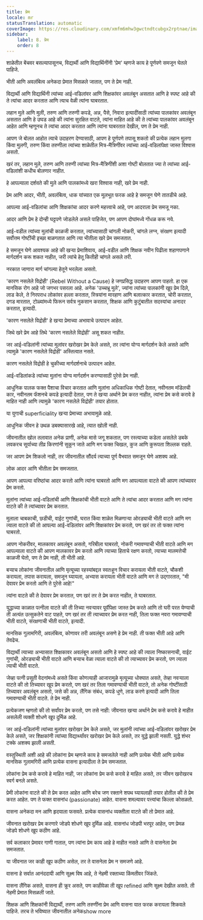 ```yaml
---
title: प्रेम
locale: mr
statusTranslation: automatic
coverImage: https://res.cloudinary.com/xmfm6mhw3gwctndtcubgx2rptnae/image/upload/v1740337243/small_cover_educacion_fundamental_a051170f1c.webp
sidebar:
    label: 8. प्रेम
    order: 8
---
```

शाळेतील बेंचवर बसल्यापासूनच, विद्यार्थी आणि विद्यार्थिनींनी 'प्रेम' म्हणजे काय हे पूर्णपणे समजून घेतले पाहिजे.

 भीती आणि अवलंबित्व अनेकदा प्रेमात मिसळले जातात, पण ते प्रेम नाही.

 विद्यार्थी आणि विद्यार्थिनी त्यांच्या आई-वडिलांवर आणि शिक्षकांवर अवलंबून असतात आणि हे स्पष्ट आहे की ते त्यांचा आदर करतात आणि त्याच वेळी त्यांना घाबरतात.

 लहान मुले आणि मुली, तरुण आणि तरुणी कपडे, अन्न, पैसे, निवारा इत्यादींसाठी त्यांच्या पालकांवर अवलंबून असतात आणि हे उघड आहे की त्यांना सुरक्षित वाटते, त्यांना माहित आहे की ते त्यांच्या पालकांवर अवलंबून आहेत आणि म्हणूनच ते त्यांचा आदर करतात आणि त्यांना घाबरतात देखील, पण ते प्रेम नाही.

 आपण जे बोलत आहोत त्याचे उदाहरण देण्यासाठी, आपण हे पूर्णपणे तपासू शकतो की प्रत्येक लहान मुलगा किंवा मुलगी, तरुण किंवा तरुणीला त्यांच्या शाळेतील मित्र-मैत्रिणींवर त्यांच्या आई-वडिलांपेक्षा जास्त विश्वास असतो.

 खरं तर, लहान मुले, तरुण आणि तरुणी त्यांच्या मित्र-मैत्रिणींशी अशा गोष्टी बोलतात ज्या ते त्यांच्या आई-वडिलांशी कधीच बोलणार नाहीत.

 हे आपल्याला दर्शवते की मुले आणि पालकांमध्ये खरा विश्वास नाही, खरे प्रेम नाही.

 प्रेम आणि आदर, भीती, अवलंबित्व, धाक यांच्यात एक मूलभूत फरक आहे हे समजून घेणे तातडीचे आहे.

 आपल्या आई-वडिलांचा आणि शिक्षकांचा आदर करणे महत्त्वाचे आहे, पण आदराला प्रेम समजू नका.

 आदर आणि प्रेम हे दोन्ही घट्टपणे जोडलेले असले पाहिजेत, पण आपण दोघांमध्ये गोंधळ करू नये.

 आई-वडील त्यांच्या मुलांची काळजी करतात, त्यांच्यासाठी चांगली नोकरी, चांगले लग्न, संरक्षण इत्यादी सर्वोत्तम गोष्टींची इच्छा बाळगतात आणि त्या भीतीला खरे प्रेम समजतात.

 हे समजून घेणे आवश्यक आहे की खऱ्या प्रेमाशिवाय, आई-वडील आणि शिक्षक नवीन पिढीला शहाणपणाने मार्गदर्शन करू शकत नाहीत, जरी त्यांचे हेतू कितीही चांगले असले तरी.

 नरकात जाणारा मार्ग चांगल्या हेतूने भरलेला असतो.

 'कारण नसलेले विद्रोही' (Rebel Without a Cause) हे जगप्रसिद्ध उदाहरण आपण पाहतो. हा एक मानसिक रोग आहे जो जगभर पसरला आहे. अनेक 'उच्चभ्रू मुले', ज्यांना त्यांच्या पालकांनी खूप प्रेम दिले, लाड केले, ते निरपराध लोकांवर हल्ला करतात, स्त्रियांना मारहाण आणि बलात्कार करतात, चोरी करतात, दगड मारतात, टोळ्यांमध्ये फिरून सर्वत्र नुकसान करतात, शिक्षक आणि कुटुंबातील सदस्यांचा अनादर करतात, इत्यादी.

 'कारण नसलेले विद्रोही' हे खऱ्या प्रेमाच्या अभावाचे उत्पादन आहेत.

 जिथे खरे प्रेम आहे तिथे 'कारण नसलेले विद्रोही' असू शकत नाहीत.

 जर आई-वडिलांनी त्यांच्या मुलांवर खरोखर प्रेम केले असते, तर त्यांना योग्य मार्गदर्शन केले असते आणि त्यामुळे 'कारण नसलेले विद्रोही' अस्तित्वात नसते.

 कारण नसलेले विद्रोही हे चुकीच्या मार्गदर्शनाचे उत्पादन आहेत.

 आई-वडिलांकडे त्यांच्या मुलांना योग्य मार्गदर्शन करण्यासाठी पुरेसे प्रेम नाही.

 आधुनिक पालक फक्त पैशाचा विचार करतात आणि मुलांना अधिकाधिक गोष्टी देतात, नवीनतम मॉडेलची कार, नवीनतम फॅशनचे कपडे इत्यादी देतात, पण ते खऱ्या अर्थाने प्रेम करत नाहीत, त्यांना प्रेम कसे करावे हे माहित नाही आणि त्यामुळे 'कारण नसलेले विद्रोही' तयार होतात.

 या युगाची superficiality खऱ्या प्रेमाच्या अभावामुळे आहे.

 आधुनिक जीवन हे उथळ डबक्यासारखे आहे, त्यात खोली नाही.

 जीवनातील खोल तलावात अनेक प्राणी, अनेक मासे जगू शकतात, पण रस्त्याच्या कडेला असलेले डबके लवकरच सूर्याच्या तीव्र किरणांनी सुकून जाते आणि मग फक्त चिखल, कुज आणि कुरूपता शिल्लक राहते.

 जर आपण प्रेम शिकलो नाही, तर जीवनातील सौंदर्य त्याच्या पूर्ण वैभवात समजून घेणे अशक्य आहे.

 लोक आदर आणि भीतीला प्रेम समजतात.

 आपण आपल्या वरिष्ठांचा आदर करतो आणि त्यांना घाबरतो आणि मग आपल्याला वाटते की आपण त्यांच्यावर प्रेम करतो.

 मुलांना त्यांच्या आई-वडिलांची आणि शिक्षकांची भीती वाटते आणि ते त्यांचा आदर करतात आणि मग त्यांना वाटते की ते त्यांच्यावर प्रेम करतात.

 मुलाला चाबकाची, छडीची, वाईट गुणांची, घरात किंवा शाळेत मिळणाऱ्या ओरड्याची भीती वाटते आणि मग त्याला वाटते की तो आपल्या आई-वडिलांवर आणि शिक्षकांवर प्रेम करतो, पण खरं तर तो फक्त त्यांना घाबरतो.

 आपण नोकरीवर, मालकावर अवलंबून असतो, गरिबीला घाबरतो, नोकरी गमावण्याची भीती वाटते आणि मग आपल्याला वाटते की आपण मालकावर प्रेम करतो आणि त्याच्या हिताचे रक्षण करतो, त्याच्या मालमत्तेची काळजी घेतो, पण ते प्रेम नाही, ती भीती आहे.

 बऱ्याच लोकांना जीवनातील आणि मृत्यूच्या रहस्यांबद्दल स्वतःहून विचार करायला भीती वाटते, चौकशी करायला, तपास करायला, समजून घ्यायला, अभ्यास करायला भीती वाटते आणि मग ते उद्गारतात, "मी देवावर प्रेम करतो आणि ते पुरेसे आहे!"

 त्यांना वाटते की ते देवावर प्रेम करतात, पण खरं तर ते प्रेम करत नाहीत, ते घाबरतात.

 युद्धाच्या काळात पत्नीला वाटते की ती तिच्या नवऱ्यावर पूर्वीपेक्षा जास्त प्रेम करते आणि तो घरी परत येण्याची ती अत्यंत उत्सुकतेने वाट पाहते, पण खरं तर ती त्याच्यावर प्रेम करत नाही, तिला फक्त नवरा गमावण्याची भीती वाटते, संरक्षणाची भीती वाटते, इत्यादी.

 मानसिक गुलामगिरी, अवलंबित्व, कोणावर तरी अवलंबून असणे हे प्रेम नाही. ती फक्त भीती आहे आणि तेवढेच.

 विद्यार्थी त्याच्या अभ्यासात शिक्षकावर अवलंबून असतो आणि हे स्पष्ट आहे की त्याला निष्कासनाची, वाईट गुणांची, ओरड्याची भीती वाटते आणि बऱ्याच वेळा त्याला वाटते की तो त्याच्यावर प्रेम करतो, पण त्याला त्याची भीती वाटते.

 जेव्हा पत्नी प्रसूती वेदनांमध्ये असते किंवा कोणत्याही आजारामुळे मृत्यूच्या धोक्यात असते, तेव्हा नवऱ्याला वाटते की तो तिच्यावर खूप प्रेम करतो, पण खरं तर तिला गमावण्याची भीती वाटते, तो अनेक गोष्टींसाठी तिच्यावर अवलंबून असतो, जसे की अन्न, लैंगिक संबंध, कपडे धुणे, लाड करणे इत्यादी आणि तिला गमावण्याची भीती वाटते. ते प्रेम नाही.

 प्रत्येकजण म्हणतो की तो सर्वांवर प्रेम करतो, पण तसे नाही: जीवनात खऱ्या अर्थाने प्रेम कसे करावे हे माहीत असलेली व्यक्ती शोधणे खूप दुर्मिळ आहे.

 जर आई-वडिलांनी त्यांच्या मुलांवर खरोखर प्रेम केले असते, जर मुलांनी त्यांच्या आई-वडिलांवर खरोखर प्रेम केले असते, जर शिक्षकांनी त्यांच्या विद्यार्थ्यांवर खरोखर प्रेम केले असते, तर युद्धे झाली नसती. युद्धे शंभर टक्के अशक्य झाली असती.

 वस्तुस्थिती अशी आहे की लोकांना प्रेम म्हणजे काय हे समजलेले नाही आणि प्रत्येक भीती आणि प्रत्येक मानसिक गुलामगिरी आणि प्रत्येक वासना इत्यादीला ते प्रेम समजतात.

 लोकांना प्रेम कसे करावे हे माहित नाही, जर लोकांना प्रेम कसे करावे हे माहित असते, तर जीवन खरोखरच स्वर्ग बनले असते.

 प्रेमी लोकांना वाटते की ते प्रेम करत आहेत आणि बरेच जण रक्ताने शपथ घ्यायलाही तयार होतील की ते प्रेम करत आहेत. पण ते फक्त वासनांध (passionate) आहेत. वासना शमल्यावर पत्त्यांचा किल्ला कोसळतो.

 वासना अनेकदा मन आणि हृदयाला फसवते. प्रत्येक वासनांध व्यक्तीला वाटते की तो प्रेमात आहे.

 जीवनात खरोखर प्रेम करणारे जोडपे शोधणे खूप दुर्मिळ आहे. वासनांध जोडपी भरपूर आहेत, पण प्रेमळ जोडपे शोधणे खूप कठीण आहे.

 सर्व कलाकार प्रेमावर गाणी गातात, पण त्यांना प्रेम काय आहे हे माहीत नसते आणि ते वासनेला प्रेम समजतात.

 या जीवनात जर काही खूप कठीण असेल, तर ते वासनेला प्रेम न समजणे आहे.

 वासना हे सर्वात आनंददायी आणि सूक्ष्म विष आहे, ते नेहमी रक्ताच्या किंमतीवर जिंकते.

 वासना लैंगिक असते, वासना ही क्रूर असते, पण काहीवेळा ती खूप refined आणि सूक्ष्म देखील असते. ती नेहमी प्रेमात मिसळली जाते.

 शिक्षक आणि शिक्षकांनी विद्यार्थी, तरुण आणि तरुणींना प्रेम आणि वासना यात फरक करायला शिकवले पाहिजे. तरच ते भविष्यात जीवनातील अनेकshow more
